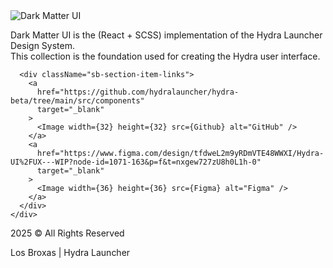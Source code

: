 
<Meta title="Dark Matter UI" />

<div className="sb-container">
  <div className="sb-section">
    <div className="sb-section-item">
      <Image
        width={720}
        height={165}
        layout="fixed"
        src="/dark-matter-logo-centered.svg"
        alt="Dark Matter UI"
        className="sb-explore-image"
      />
      <p className="sb-section-item-paragraph">
        Dark Matter UI is the (React + SCSS) implementation of the Hydra
        Launcher Design System. <br />
        This collection is the foundation used for creating the Hydra user
        interface.
      </p>

      <div className="sb-section-item-links">
        <a
          href="https://github.com/hydralauncher/hydra-beta/tree/main/src/components"
          target="_blank"
        >
          <Image width={32} height={32} src={Github} alt="GitHub" />
        </a>
        <a
          href="https://www.figma.com/design/tfdweL2m9yRDmVTE48WWXI/Hydra-UI%2FUX---WIP?node-id=1071-163&p=f&t=nxgew727zU8h0L1h-0"
          target="_blank"
        >
          <Image width={36} height={36} src={Figma} alt="Figma" />
        </a>
      </div>
    </div>
  </div>
  <div className="sb-footer">
    <p className="sb-footer-text">2025 © All Rights Reserved</p>
    <p className="sb-footer-text">Los Broxas | Hydra Launcher</p>
  </div>
</div>

<style>
  {`
  .sb-container {
    margin: 2rem auto;
    padding: 0 1rem;
    max-width: 800px;
  }

  .sb-section {
    display: flex;
    justify-content: center;
    text-align: center;
  }

  .sb-section-item {
    display: flex;
    flex-direction: column;
    align-items: center;
    gap: 1rem;
  }

  .sb-section-item-links {
    display: flex;
    gap: 2rem;
    margin-top: 1rem;
  }

  @media (max-width: 768px) {
    .sb-section {
      flex-direction: column;
    }
    
    .sb-section-item {
      gap: 0.5rem;
    }
    
    .sb-section-item-links {
      flex-direction: column;
      gap: 1rem;
    }
  }

  .sb-section-item-heading {
    font-size: 2rem;
    font-weight: 600;
    margin: 0;
  }

  .sb-section-item-paragraph {
    font-size: 1.2rem;
    margin: 0;
    line-height: 1.5;
  }

  .sb-section a {
    display: inline-flex;
    align-items: center;
    padding: 0.5rem 1rem;
    border-radius: 0.5rem;
    border: 1px solid #ffffff30;
    color: #fff;
    text-decoration: none;
    transition: opacity 0.2s;
    font-size: 1.2rem;
    height: 12rem;
    width: 20rem;
    transition: background-color 0.2s;
    display: flex;
    justify-content: center;
    align-items: center;
  }

  .sb-section a:hover {
    background-color: #ffffff30;
    color: #000;
  }

  .sb-footer {
    margin-top: 6rem;
    padding-top: 1.5rem;
    text-align: center;
  }

  .sb-footer-text {
    font-size: 0.9rem;
    color: #666;
    margin: 0.25rem 0;
    letter-spacing: 0.5px;
  }

  .sb-footer-text:first-child {
    margin-bottom: 0.5rem;
  }
  `}
</style>
